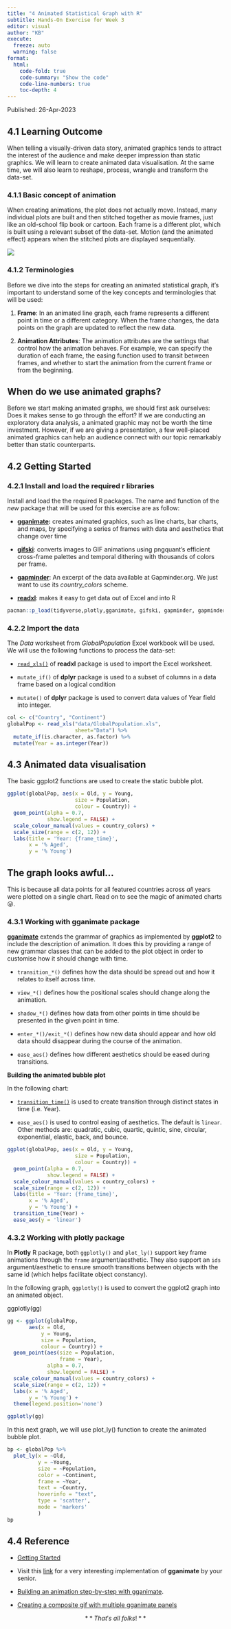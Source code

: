 ```yaml
---
title: "4 Animated Statistical Graph with R"
subtitle: Hands-On Exercise for Week 3
editor: visual
author: "KB"
execute:
  freeze: auto 
  warning: false
format:
  html:
    code-fold: true
    code-summary: "Show the code"
    code-line-numbers: true
    toc-depth: 4
---
```


Published: 26-Apr-2023

## 4.1 Learning Outcome

When telling a visually-driven data story, animated graphics tends to attract the interest of the audience and make deeper impression than static graphics. We will learn to create animated data visualisation. At the same time, we will also learn to reshape, process, wrangle and transform the data-set.

### 4.1.1 Basic concept of animation

When creating animations, the plot does not actually move. Instead, many individual plots are built and then stitched together as movie frames, just like an old-school flip book or cartoon. Each frame is a different plot, which is built using a relevant subset of the data-set. Motion (and the animated effect) appears when the stitched plots are displayed sequentially.

![](images/paste-1B7CAF83.png)

### 4.1.2 Terminologies

Before we dive into the steps for creating an animated statistical graph, it's important to understand some of the key concepts and terminologies that will be used:

1.  **Frame**: In an animated line graph, each frame represents a different point in time or a different category. When the frame changes, the data points on the graph are updated to reflect the new data.

2.  **Animation Attributes**: The animation attributes are the settings that control how the animation behaves. For example, we can specify the duration of each frame, the easing function used to transit between frames, and whether to start the animation from the current frame or from the beginning.

::: callout-tip
## When do we use animated graphs?

Before we start making animated graphs, we should first ask ourselves: Does it makes sense to go through the effort? If we are conducting an exploratory data analysis, a animated graphic may not be worth the time investment. However, if we are giving a presentation, a few well-placed animated graphics can help an audience connect with our topic remarkably better than static counterparts.
:::

## 4.2 Getting Started

### 4.2.1 Install and load the required r libraries

Install and load the the required R packages. The name and function of the *new* package that will be used for this exercise are as follow:

-   [**gganimate**](https://gganimate.com/)**:** creates animated graphics, such as line charts, bar charts, and maps, by specifying a series of frames with data and aesthetics that change over time

-   [**gifski**](https://cran.r-project.org/web/packages/gifski/): converts images to GIF animations using pngquant's efficient cross-frame palettes and temporal dithering with thousands of colors per frame.

-   [**gapminder**](https://cran.r-project.org/web/packages/gapminder/): An excerpt of the data available at Gapminder.org. We just want to use its *country_colors* scheme.

-   [**readxl**](https://www.rdocumentation.org/packages/readxl/versions/1.4.2): makes it easy to get data out of Excel and into R

```r
pacman::p_load(tidyverse,plotly,gganimate, gifski, gapminder, gapminder,readxl)
```

### 4.2.2 Import the data

The *Data* worksheet from *GlobalPopulation* Excel workbook will be used. We will use the following functions to process the data-set:

-   [`read_xls()`](https://readxl.tidyverse.org/reference/read_excel.html) of **readxl** package is used to import the Excel worksheet.

-   `mutate_if()` of **dplyr** package is used to a subset of columns in a data frame based on a logical condition

-   `mutate()` of **dplyr** package is used to convert data values of Year field into integer.

```r

col <- c("Country", "Continent")
globalPop <- read_xls("data/GlobalPopulation.xls",
                      sheet="Data") %>%
  mutate_if(is.character, as.factor) %>%  
  mutate(Year = as.integer(Year))
```

## 4.3 Animated data visualisation

The basic ggplot2 functions are used to create the static bubble plot.

```r


ggplot(globalPop, aes(x = Old, y = Young, 
                      size = Population, 
                      colour = Country)) +
  geom_point(alpha = 0.7, 
             show.legend = FALSE) +
  scale_colour_manual(values = country_colors) +
  scale_size(range = c(2, 12)) +
  labs(title = 'Year: {frame_time}', 
       x = '% Aged', 
       y = '% Young') 

```

::: callout-note
## The graph looks awful...

This is because all data points for all featured countries across *all* years were plotted on a single chart. Read on to see the magic of animated charts 😜.
:::

### 4.3.1 Working with gganimate package

[**gganimate**](https://gganimate.com/) extends the grammar of graphics as implemented by **ggplot2** to include the description of animation. It does this by providing a range of new grammar classes that can be added to the plot object in order to customise how it should change with time.

-   `transition_*()` defines how the data should be spread out and how it relates to itself across time.

-   `view_*()` defines how the positional scales should change along the animation.

-   `shadow_*()` defines how data from other points in time should be presented in the given point in time.

-   `enter_*()/exit_*()` defines how new data should appear and how old data should disappear during the course of the animation.

-   `ease_aes()` defines how different aesthetics should be eased during transitions.

**Building the animated bubble plot**

In the following chart:

-   [`transition_time()`](https://gganimate.com/reference/transition_time.html) is used to create transition through distinct states in time (i.e. Year).

-   `ease_aes()` is used to control easing of aesthetics. The default is `linear`. Other methods are: quadratic, cubic, quartic, quintic, sine, circular, exponential, elastic, back, and bounce.

```r

ggplot(globalPop, aes(x = Old, y = Young, 
                      size = Population, 
                      colour = Country)) +
  geom_point(alpha = 0.7, 
             show.legend = FALSE) +
  scale_colour_manual(values = country_colors) +
  scale_size(range = c(2, 12)) +
  labs(title = 'Year: {frame_time}', 
       x = '% Aged', 
       y = '% Young') +
  transition_time(Year) +       
  ease_aes(y = 'linear')          
```

### 4.3.2 Working with plotly package

In **Plotly** R package, both `ggplotly()` and `plot_ly()` support key frame animations through the `frame` argument/aesthetic. They also support an `ids` argument/aesthetic to ensure smooth transitions between objects with the same id (which helps facilitate object constancy).

In the following graph, `ggplotly()` is used to convert the ggplot2 graph into an animated object.

ggplotly(gg)

```r
gg <- ggplot(globalPop, 
       aes(x = Old, 
           y = Young, 
           size = Population, 
           colour = Country)) +
  geom_point(aes(size = Population,
                 frame = Year),
             alpha = 0.7, 
             show.legend = FALSE) +
  scale_colour_manual(values = country_colors) +
  scale_size(range = c(2, 12)) +
  labs(x = '% Aged', 
       y = '% Young') +
  theme(legend.position='none')

ggplotly(gg)
```

In this next graph, we will use plot_ly() function to create the animated bubble plot.

```r
bp <- globalPop %>%
  plot_ly(x = ~Old, 
          y = ~Young, 
          size = ~Population, 
          color = ~Continent, 
          frame = ~Year, 
          text = ~Country, 
          hoverinfo = "text",
          type = 'scatter',
          mode = 'markers'
          )
bp
```

## 4.4 Reference

-   [Getting Started](https://gganimate.com/articles/gganimate.html)

-   Visit this [link](https://rpubs.com/raymondteo/dataviz8) for a very interesting implementation of **gganimate** by your senior.

-   [Building an animation step-by-step with gganimate](https://www.alexcookson.com/post/2020-10-18-building-an-animation-step-by-step-with-gganimate/).

-   [Creating a composite gif with multiple gganimate panels](https://solarchemist.se/2021/08/02/composite-gif-gganimate/)

::: {style="text-align: center"}
$**That's$ $all$ $folks!**$
:::
